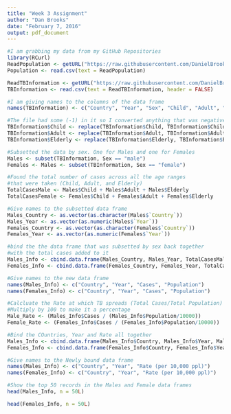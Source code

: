 ```yaml
---
title: "Week 3 Assignment"
author: "Dan Brooks"
date: "February 7, 2016"
output: pdf_document
---
```


```r
#I am grabbing my data from my GitHub Repositories
library(RCurl)
ReadPopulation <- getURL("https://raw.githubusercontent.com/DanielBrooks39/IS607/master/Week%203/population.csv")
Population <- read.csv(text = ReadPopulation)

ReadTBInformation <- getURL("https://raw.githubusercontent.com/DanielBrooks39/IS607/master/Week%203/tb_Excel.csv")
TBInformation <- read.csv(text = ReadTBInformation, header = FALSE)

#I am giving names to the columns of the data frame
names(TBInformation) <- c("Country", "Year", "Sex", "Child", "Adult", "Elderly")

#The file had some (-1) in it so I converted anything that was negative to 0.
TBInformation$Child <- replace(TBInformation$Child, TBInformation$Child <= 0, 0)
TBInformation$Adult <- replace(TBInformation$Adult, TBInformation$Adult <= 0, 0)
TBInformation$Elderly <- replace(TBInformation$Elderly, TBInformation$Elderly <= 0, 0)
```

```r
#Subsetted the data by sex. One for Males and one for Females
Males <- subset(TBInformation, Sex == "male")
Females <- Males <- subset(TBInformation, Sex == "female")

#Found the total number of cases across all the age ranges
#that were taken (Child, Adult, and Elderly)
TotalCasesMale <- Males$Child + Males$Adult + Males$Elderly
TotalCasesFemale <- Females$Child + Females$Adult + Females$Elderly

#Give names to the subsetted data frame
Males_Country <- as.vector(as.character(Males$`Country`))
Males_Year <- as.vector(as.numeric(Males$`Year`))
Females_Country <- as.vector(as.character(Females$`Country`))
Females_Year <- as.vector(as.numeric(Females$`Year`))

#bind the the data frame that was subsetted by sex back together
#with the total cases added to it
Males_Info <- cbind.data.frame(Males_Country, Males_Year, TotalCasesMale, Population$population)
Females_Info <- cbind.data.frame(Females_Country, Females_Year, TotalCasesFemale, Population$population)

#Give names to the new data frame
names(Males_Info) <- c("Country", "Year", "Cases", "Population")
names(Females_Info) <- c("Country", "Year", "Cases", "Population")

#Calcluate the Rate at which TB spreads (Total Cases/Total Population)
#Multiply by 100 to make it a percentage
Male_Rate <- (Males_Info$Cases / (Males_Info$Population/10000)) 
Female_Rate <- (Females_Info$Cases / (Females_Info$Population/10000))

#Bind the COuntries, Year and Rate all together
Males_Info <- cbind.data.frame(Males_Info$Country, Males_Info$Year, Male_Rate)
Females_Info <- cbind.data.frame(Females_Info$Country, Females_Info$Year, Female_Rate)

#Give names to the Newly bound data frame
names(Males_Info) <- c("Country", "Year", "Rate (per 10,000 ppl)")
names(Females_Info) <- c("Country", "Year", "Rate (per 10,000 ppl)")

#Show the top 50 records in the Males and Female data frames
head(Males_Info, n = 50L)

head(Females_Info, n = 50L)
```

